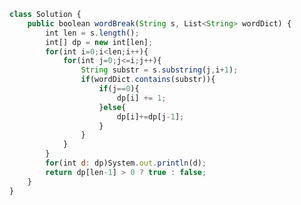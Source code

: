 ```js
class Solution {
    public boolean wordBreak(String s, List<String> wordDict) {
        int len = s.length();
        int[] dp = new int[len];
        for(int i=0;i<len;i++){
            for(int j=0;j<=i;j++){
                String substr = s.substring(j,i+1);
                if(wordDict.contains(substr)){
                    if(j==0){
                        dp[i] += 1;
                    }else{
                        dp[i]+=dp[j-1];
                    }
                }
            }
        }
        for(int d: dp)System.out.println(d);
        return dp[len-1] > 0 ? true : false;
    }
}

```